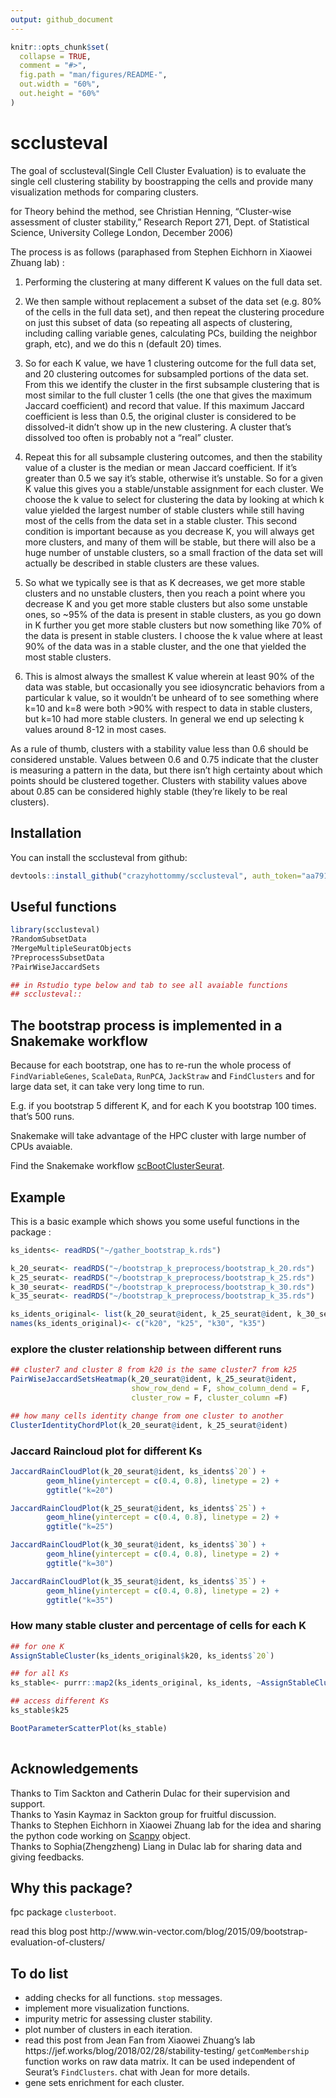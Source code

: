 ```yaml
---
output: github_document
---
```


<!-- README.md is generated from README.Rmd. Please edit that file -->

```r
knitr::opts_chunk$set(
  collapse = TRUE,
  comment = "#>",
  fig.path = "man/figures/README-",
  out.width = "60%",
  out.height = "60%"
)
```
# scclusteval

The goal of scclusteval(Single Cell Cluster Evaluation) is to evaluate the single cell clustering stability by
boostrapping the cells and provide many visualization methods for comparing clusters.

for Theory behind the method, see Christian Henning, “Cluster-wise assessment of
cluster stability,” Research Report 271, Dept. of Statistical Science, University 
College London, December 2006)

The process is as follows (paraphased from Stephen Eichhorn in Xiaowei Zhuang lab) :

1. Performing the clustering at many different K values on the full data set. 

2. We then sample without replacement a subset of the data set (e.g. 80% of the 
cells in the full data set), and then repeat the clustering procedure on just 
this subset of data (so repeating all aspects of clustering, including calling 
variable genes, calculating PCs, building the neighbor graph, etc), and we do 
this n (default 20) times. 

3. So for each K value, we have 1 clustering outcome for the full data set, 
and 20 clustering outcomes for subsampled portions of the data set. From this we
identify the cluster in the first subsample clustering that is most similar to 
the full cluster 1 cells (the one that gives the maximum Jaccard coefficient) and 
record that value. If this maximum Jaccard coefficient is less than 0.5, the 
original cluster is considered to be dissolved-it didn’t show up in the new clustering. 
A cluster that’s dissolved too often is probably not a “real” cluster.


4. Repeat this for all subsample clustering outcomes, and then the 
stability value of a cluster is the median or mean Jaccard coefficient. If it's 
greater than 0.5 we say it's stable, otherwise it's unstable. So for a given K 
value this gives you a stable/unstable assignment for each cluster. We choose the 
k value to select for clustering the data by looking at which k value yielded the 
largest number of stable clusters while still having most of the cells from the 
data set in a stable cluster. This second condition is important because as you 
decrease K, you will always get more clusters, and many of them will be stable, 
but there will also be a huge number of unstable clusters, so a small fraction 
of the data set will actually be described in stable clusters are these values. 

5. So what we typically see is that as K decreases, we get more stable clusters and no 
unstable clusters, then you reach a point where you decrease K and you get more stable 
clusters but also some unstable ones, so ~95% of the data is present in stable clusters, 
as you go down in K further you get more stable clusters but now something like 70% of 
the data is present in stable clusters. I choose the k value where at least 90% of the 
data was in a stable cluster, and the one that yielded the most stable clusters. 

6. This is almost always the smallest K value wherein at least 90% of the data was stable, 
but occasionally you see idiosyncratic behaviors from a particular k value, so it 
wouldn't be unheard of to see something where k=10 and k=8 were both >90% with respect 
to data in stable clusters, but k=10 had more stable clusters. In general we end up 
selecting k values around 8-12 in most cases.


As a rule of thumb, clusters with a stability value less than 0.6 should be considered 
unstable. Values between 0.6 and 0.75 indicate that the cluster is measuring a pattern 
in the data, but there isn’t high certainty about which points should be clustered 
together. Clusters with stability values above about 0.85 can be considered highly 
stable (they’re likely to be real clusters).

## Installation

You can install the scclusteval from github:  

``` r
devtools::install_github("crazyhottommy/scclusteval", auth_token="aa791fd9c20a5cb9205774df9c7a78f63fef9c2c")
```


## Useful functions

```r
library(scclusteval)
?RandomSubsetData
?MergeMultipleSeuratObjects
?PreprocessSubsetData
?PairWiseJaccardSets

## in Rstudio type below and tab to see all avaiable functions
## scclusteval::
```

## The bootstrap process is implemented in a Snakemake workflow

Because for each bootstrap, one has to re-run the whole process of `FindVariableGenes`,
`ScaleData`, `RunPCA`, `JackStraw` and `FindClusters` and for large data set, it can
take very long time to run.

E.g. if you bootstrap 5 different K, and for each K you bootstrap 100 times. that's
500 runs.

Snakemake will take advantage of the HPC cluster with large number of CPUs avaiable.

Find the Snakemake workflow [scBootClusterSeurat](https://github.com/crazyhottommy/scBootClusterSeurat).

## Example

This is a basic example which shows you some useful functions in the package :

```r
ks_idents<- readRDS("~/gather_bootstrap_k.rds")

k_20_seurat<- readRDS("~/bootstrap_k_preprocess/bootstrap_k_20.rds")
k_25_seurat<- readRDS("~/bootstrap_k_preprocess/bootstrap_k_25.rds")
k_30_seurat<- readRDS("~/bootstrap_k_preprocess/bootstrap_k_30.rds")
k_35_seurat<- readRDS("~/bootstrap_k_preprocess/bootstrap_k_35.rds")

ks_idents_original<- list(k_20_seurat@ident, k_25_seurat@ident, k_30_seurat@ident, k_35_seurat@ident)
names(ks_idents_original)<- c("k20", "k25", "k30", "k35")
```

### explore the cluster relationship between different runs 
```r
## cluster7 and cluster 8 from k20 is the same cluster7 from k25
PairWiseJaccardSetsHeatmap(k_20_seurat@ident, k_25_seurat@ident,
                           show_row_dend = F, show_column_dend = F,
                           cluster_row = F, cluster_column =F)

## how many cells identity change from one cluster to another
ClusterIdentityChordPlot(k_20_seurat@ident, k_25_seurat@ident)
```


### Jaccard Raincloud plot for different Ks

```r
JaccardRainCloudPlot(k_20_seurat@ident, ks_idents$`20`) + 
        geom_hline(yintercept = c(0.4, 0.8), linetype = 2) +
        ggtitle("k=20")

JaccardRainCloudPlot(k_25_seurat@ident, ks_idents$`25`) + 
        geom_hline(yintercept = c(0.4, 0.8), linetype = 2) +
        ggtitle("k=25")

JaccardRainCloudPlot(k_30_seurat@ident, ks_idents$`30`) + 
        geom_hline(yintercept = c(0.4, 0.8), linetype = 2) +
        ggtitle("k=30")

JaccardRainCloudPlot(k_35_seurat@ident, ks_idents$`35`) + 
        geom_hline(yintercept = c(0.4, 0.8), linetype = 2) +
        ggtitle("k=35")
```

### How many stable cluster and percentage of cells for each K

```r
## for one K
AssignStableCluster(ks_idents_original$k20, ks_idents$`20`)

## for all Ks
ks_stable<- purrr::map2(ks_idents_original, ks_idents, ~AssignStableCluster(ident1= .x, idents = .y))

## access different Ks
ks_stable$k25

BootParameterScatterPlot(ks_stable)
        
```


## Acknowledgements

Thanks to Tim Sackton and Catherin Dulac for their supervision and support.  
Thanks to Yasin Kaymaz in Sackton group for fruitful discussion.  
Thanks to Stephen Eichhorn in Xiaowei Zhuang lab for the idea and sharing the python code working
on [Scanpy](https://github.com/theislab/scanpy) object.  
Thanks to Sophia(Zhengzheng) Liang in Dulac lab for sharing data and giving feedbacks.

## Why this package?

fpc package `clusterboot`. 

read this blog post http://www.win-vector.com/blog/2015/09/bootstrap-evaluation-of-clusters/

## To do list

* adding checks for all functions. `stop` messages.
* implement more visualization functions.
* impurity metric for assessing cluster stability.
* plot number of clusters in each iteration.
* read this post from Jean Fan from Xiaowei Zhuang's lab https://jef.works/blog/2018/02/28/stability-testing/
`getComMembership` function works on raw data matrix. It can be used independent of Seurat's `FindClusters`. chat with Jean for more details.
* gene sets enrichment for each cluster.

